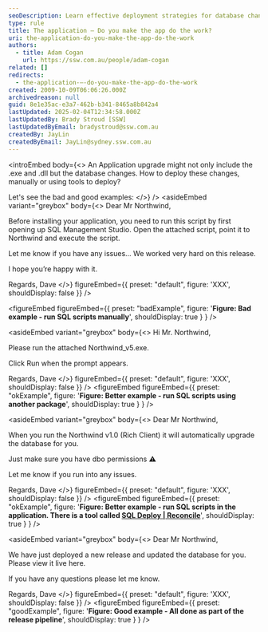 ```yaml
---
seoDescription: Learn effective deployment strategies for database changes in application upgrades, comparing manual and automated solutions.
type: rule
title: The application – Do you make the app do the work?
uri: the-application-do-you-make-the-app-do-the-work
authors:
  - title: Adam Cogan
    url: https://ssw.com.au/people/adam-cogan
related: []
redirects:
  - the-application-–-do-you-make-the-app-do-the-work
created: 2009-10-09T06:06:26.000Z
archivedreason: null
guid: 8e1e35ac-e3a7-462b-b341-8465a8b842a4
lastUpdated: 2025-02-04T12:34:58.000Z
lastUpdatedBy: Brady Stroud [SSW]
lastUpdatedByEmail: bradystroud@ssw.com.au
createdBy: JayLin
createdByEmail: JayLin@sydney.ssw.com.au
---
```


<introEmbed
  body={<>
An Application upgrade might not only include the .exe and .dll but the database changes. How to deploy these changes, manually or using tools to deploy?

Let's see the bad and good examples:
  </>}
/>
<asideEmbed
  variant="greybox"
  body={<>
    Dear Mr Northwind,

Before installing your application, you need to
run this script by
first opening up SQL Management Studio.
Open the attached script, point it to Northwind and
execute the script.

Let me know if you have any issues...
We worked very hard on this release.

I hope you’re happy with it.

Regards,
Dave
  </>}
  figureEmbed={{
    preset: "default",
    figure: 'XXX',
    shouldDisplay: false
  }}
/>

<figureEmbed figureEmbed={{
  preset: "badExample",
  figure: '**Figure: Bad example - run SQL scripts manually**',
  shouldDisplay: true
} } />


<asideEmbed
  variant="greybox"
  body={<>
    Hi Mr. Northwind,

Please run the attached Northwind_v5.exe.

Click Run when the prompt appears.

Regards,
Dave
  </>}
  figureEmbed={{
    preset: "default",
    figure: 'XXX',
    shouldDisplay: false
  }}
/>
<figureEmbed figureEmbed={{
  preset: "okExample",
  figure: '**Figure: Better example - run SQL scripts using another package**',
  shouldDisplay: true
} } />


<asideEmbed
  variant="greybox"
  body={<>
    Dear Mr Northwind,

When you run the Northwind v1.0 (Rich Client) it will
automatically upgrade the database for you.

Just make sure you have dbo permissions ⚠️

Let me know if you run into any issues.

Regards,
Dave
  </>}
  figureEmbed={{
    preset: "default",
    figure: 'XXX',
    shouldDisplay: false
  }}
/>
<figureEmbed figureEmbed={{
  preset: "okExample",
  figure: '**Figure: Better example - run SQL scripts in the application. There is a tool called [SQL Deploy | Reconcile](https://sqldeploy.com/)**',
  shouldDisplay: true
} } />


<asideEmbed
  variant="greybox"
  body={<>
    Dear Mr Northwind,

We have just deployed a new release and updated the database for you. Please view it live here.

If you have any questions please let me know.

Regards,
Dave
  </>}
  figureEmbed={{
    preset: "default",
    figure: 'XXX',
    shouldDisplay: false
  }}
/>
<figureEmbed figureEmbed={{
  preset: "goodExample",
  figure: '**Figure: Good example - All done as part of the release pipeline**',
  shouldDisplay: true
} } />
